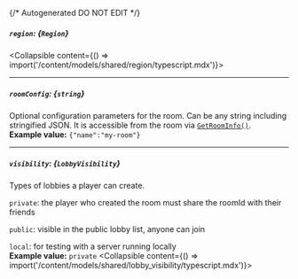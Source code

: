 {/* Autogenerated DO NOT EDIT  */}

##### `region`: *{`Region`}*
<Collapsible content={() => import('/content/models/shared/region/typescript.mdx')}>
</Collapsible>

---
##### `roomConfig`: *{`string`}*
Optional configuration parameters for the room. Can be any string including stringified JSON. It is accessible from the room via [`GetRoomInfo()`](https://hathora.dev/api\#tag/RoomV2/operation/GetRoomInfo).
<br/>
**Example value:** `{"name":"my-room"}`

---
##### `visibility`: *{`LobbyVisibility`}*
Types of lobbies a player can create.

`private`: the player who created the room must share the roomId with their friends

`public`: visible in the public lobby list, anyone can join

`local`: for testing with a server running locally
<br/>
**Example value:** `private`
<Collapsible content={() => import('/content/models/shared/lobby_visibility/typescript.mdx')}>
</Collapsible>

